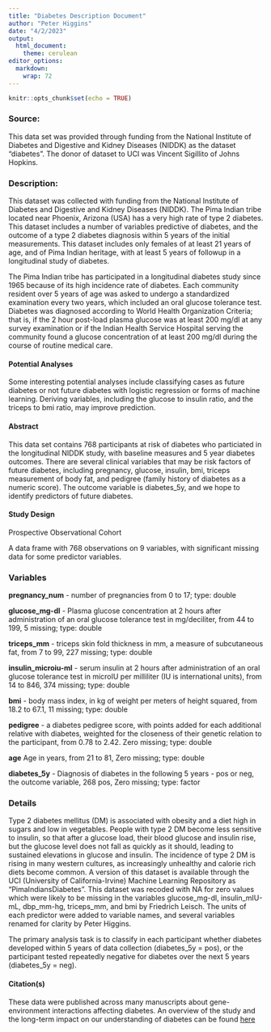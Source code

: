 ```yaml
---
title: "Diabetes Description Document"
author: "Peter Higgins"
date: "4/2/2023"
output: 
  html_document:
    theme: cerulean
editor_options: 
  markdown: 
    wrap: 72
---
```


```r
knitr::opts_chunk$set(echo = TRUE)
```

### Source:
This data set was provided through funding from the National Institute of Diabetes and Digestive and Kidney Diseases (NIDDK) as the dataset "diabetes". The donor of dataset to UCI was Vincent Sigillito of Johns Hopkins.

### Description:

This dataset was collected with funding from the National Institute of Diabetes and Digestive and Kidney Diseases (NIDDK). The Pima Indian tribe located near Phoenix, Arizona (USA) has a very high rate of type 2 diabetes. This dataset includes a number of variables predictive of diabetes, and the outcome of a type 2 diabetes diagnosis within 5 years of the initial measurements. This dataset includes only females of at least 21 years of age, and of Pima Indian heritage, with at least 5 years of followup in a longitudinal study of diabetes.

The Pima Indian tribe has participated in a longitudinal diabetes study since 1965 because of its high incidence rate of diabetes. Each community resident over 5 years of age was asked to undergo a standardized examination every two years, which included an oral glucose tolerance test. Diabetes was diagnosed according to World Health Organization Criteria; that is, if the 2 hour post-load plasma glucose was at least 200 mg/dl at any survey examination or if the Indian Health Service Hospital serving the community found a glucose concentration of at least 200 mg/dl during the course of routine medical care.

#### Potential Analyses

Some interesting potential analyses include classifying cases as future diabetes or not future diabetes with logistic regression or forms of machine learning. Deriving
variables, including the glucose to insulin ratio, and the triceps to bmi ratio, may improve
prediction.

#### Abstract

This data set contains 768 participants at risk of diabetes who
particiated in the longitudinal NIDDK study,  with baseline measures and 5 year diabetes outcomes. There are several clinical variables that may be risk factors of future diabetes, including pregnancy, glucose, insulin, bmi, triceps measurement of body fat, and pedigree (family history of diabetes as a numeric score). The outcome variable is diabetes_5y, and we hope to identify predictors of future diabetes.

#### Study Design

Prospective Observational Cohort

A data frame with 768 observations on 9 variables, with significant missing data for some predictor variables.

### Variables

**pregnancy_num** - number of pregnancies from 0 to 17; type: double

**glucose_mg-dl** - Plasma glucose concentration at 2 hours after administration of an oral glucose tolerance test in mg/deciliter, from 44 to 199, 5 missing; type: double

**triceps_mm** - triceps skin fold thickness in mm, a measure of subcutaneous fat, from 7 to 99, 227 missing; type: double

**insulin_microiu-ml** - serum insulin at 2 hours after administration of an oral glucose tolerance test in microIU per milliliter (IU is international units), from 14 to 846, 374 missing; type: double

**bmi** - body mass index, in kg of weight per meters of height squared, from 18.2 to 67.1, 11 missing; type: double

**pedigree** - a diabetes pedigree score, with points added for each additional relative with diabetes, weighted for the closeness of their genetic relation to the participant, from 0.78 to 2.42. Zero missing; type: double

**age** Age in years, from 21 to 81, Zero missing; type: double

**diabetes_5y** - Diagnosis of diabetes in the following 5 years - pos or neg, the outcome variable, 268 pos, Zero missing; type: factor

### Details

Type 2 diabetes mellitus (DM) is associated with obesity and a diet high in sugars and low in vegetables. People with type 2 DM become less sensitive to insulin, so that after a glucose load, their blood glucose and insulin rise, but the glucose level does not fall as quickly as it should, leading to sustained elevations in glucose and insulin. The incidence of type 2 DM is rising in many western cultures, as increasingly unhealthy and calorie rich diets become common. A version of this dataset is available through the UCI (University of California-Irvine) Machine Learning Repository as "PimaIndiansDiabetes". This dataset was recoded with NA for zero values which were likely to be missing in the variables glucose_mg-dl, insulin_mIU-mL, dbp_mm-hg, triceps_mm, and bmi by Friedrich Leisch. The units of each predictor were added to variable names, and several variables renamed for clarity by Peter Higgins.

The primary analysis task is to classify in each participant whether diabetes developed within 5 years of data collection (diabetes_5y = pos), or the participant tested repeatedly negative for diabetes over the next 5 years (diabetes_5y = neg).

#### Citation(s)

These data were published across many manuscripts about gene-environment interactions affecting diabetes. An overview of the study and the long-term impact on our understanding of diabetes can be found [here](https://www.ncbi.nlm.nih.gov/pmc/articles/PMC4418458/)
